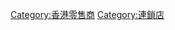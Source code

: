 {{Catnav|頁面分類|各種主題的頁面分類|依中国各省来作的分类|中国各省经济|香港經濟}}
{{Catnav|頁面分類|人类社会|经济|产业|商業}}
{{commonscat|Chain stores in Hong Kong}}
{{catmore}}
[[Category:香港零售商|Category:香港零售商]]
[[Category:連鎖店|Category:連鎖店]]